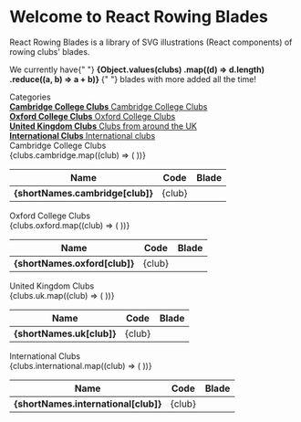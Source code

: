 
<Meta title="Example/Introduction" />

<style>{`
  .subheading {
    --mediumdark: '#999999';
    font-weight: 900;
    font-size: 13px;
    color: #999;
    letter-spacing: 6px;
    line-height: 24px;
    text-transform: uppercase;
    margin-bottom: 12px;
    margin-top: 40px;
  }

.link-list {
display: grid;
grid-template-columns: 1fr;
grid-template-rows: 1fr 1fr;
row-gap: 10px;
}

@media (min-width: 620px) {
.link-list {
row-gap: 20px;
column-gap: 20px;
grid-template-columns: 1fr 1fr;
}
}

@media all and (-ms-high-contrast:none) {
.link-list {
display: -ms-grid;
-ms-grid-columns: 1fr 1fr;
-ms-grid-rows: 1fr 1fr;
}
}

.link-item {
display: block;
padding: 20px 30px 20px 15px;
border: 1px solid #00000010;
border-radius: 5px;
transition: background 150ms ease-out, border 150ms ease-out, transform 150ms ease-out;
color: #333333;
display: flex;
align-items: flex-start;
}

.link-item:hover {
border-color: #1EA7FD50;
transform: translate3d(0, -3px, 0);
box-shadow: rgba(0, 0, 0, 0.08) 0 3px 10px 0;
}

.link-item:active {
border-color: #1EA7FD;
transform: translate3d(0, 0, 0);
}

.link-item strong {
font-weight: 700;
display: block;
margin-bottom: 2px;
}

.link-item svg {
height: 64px;
width: 64px;
margin-right: 15px;
flex: none;
}

.link-item span {
font-size: 14px;
line-height: 20px;
}
`}</style>

# Welcome to React Rowing Blades

React Rowing Blades is a library of SVG illustrations (React components) of rowing clubs' blades.

<p>
  We currently have{" "}
  <strong>
    {Object.values(clubs)
      .map((d) => d.length)
      .reduce((a, b) => a + b)}
  </strong>{" "}
  blades with more added all the time!
</p>

<div class="subheading">Categories</div>

<div class="link-list">
  <a href="#cambridge-college">
    <div class="link-item">
      <Blade club="emm" />
      <span>
        <strong>Cambridge College Clubs</strong>
        Cambridge College Clubs
      </span>
    </div>
  </a>
  <a href="#oxford-college">
    <div class="link-item">
      <Blade club="oro" />
      <span>
        <strong>Oxford College Clubs</strong>
        Oxford College Clubs
      </span>
    </div>
  </a>
  <a href="#united-kingdom">
    <div class="link-item">
      <Blade club="dur" />
      <span>
        <strong>United Kingdom Clubs</strong>
        Clubs from around the UK
      </span>
    </div>
  </a>
  <a href="#international">
    <div class="link-item">
      <Blade club="gbr" />
      <span>
        <strong>International Clubs</strong>
        International clubs
      </span>
    </div>
  </a>
</div>

<div class="subheading" id="cambridge-college">
  Cambridge College Clubs
</div>

<div>
  <table>
    <thead>
      <tr>
        <th>Name</th>
        <th>Code</th>
        <th>Blade</th>
      </tr>
    </thead>
    <tbody>
      {clubs.cambridge.map((club) => (
        <tr key={club}>
          <td>
            <strong>{shortNames.cambridge[club]}</strong>
          </td>
          <td>{club}</td>
          <td>
            <Blade club={club} size={100} />
          </td>
        </tr>
      ))}
    </tbody>
  </table>
</div>

<div class="subheading" id="oxford-college">
  Oxford College Clubs
</div>

<div>
  <table>
    <thead>
      <tr>
        <th>Name</th>
        <th>Code</th>
        <th>Blade</th>
      </tr>
    </thead>
    <tbody>
      {clubs.oxford.map((club) => (
        <tr key={club}>
          <td>
            <strong>{shortNames.oxford[club]}</strong>
          </td>
          <td>{club}</td>
          <td>
            <Blade club={club} size={100} />
          </td>
        </tr>
      ))}
    </tbody>
  </table>
</div>

<div class="subheading" id="united-kingdom">
  United Kingdom Clubs
</div>

<div>
  <table>
    <thead>
      <tr>
        <th>Name</th>
        <th>Code</th>
        <th>Blade</th>
      </tr>
    </thead>
    <tbody>
      {clubs.uk.map((club) => (
        <tr key={club}>
          <td>
            <strong>{shortNames.uk[club]}</strong>
          </td>
          <td>{club}</td>
          <td>
            <Blade club={club} size={100} />
          </td>
        </tr>
      ))}
    </tbody>
  </table>
</div>

<div class="subheading" id="international">
  International Clubs
</div>

<div>
  <table>
    <thead>
      <tr>
        <th>Name</th>
        <th>Code</th>
        <th>Blade</th>
      </tr>
    </thead>
    <tbody>
      {clubs.international.map((club) => (
        <tr key={club}>
          <td>
            <strong>{shortNames.international[club]}</strong>
          </td>
          <td>{club}</td>
          <td>
            <Blade club={club} size={100} />
          </td>
        </tr>
      ))}
    </tbody>
  </table>
</div>
